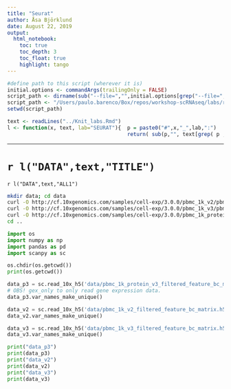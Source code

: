```yaml
---
title: "Seurat"
author: Åsa Björklund
date: August 22, 2019
output:
  html_notebook:
    toc: true
    toc_depth: 3
    toc_float: true
    highlight: tango
---
```


```r
#define path to this script (wherever it is)
initial.options <- commandArgs(trailingOnly = FALSE)
script_path <- dirname(sub("--file=","",initial.options[grep("--file=",initial.options)]))
script_path <- "/Users/paulo.barenco/Box/repos/workshop-scRNAseq/labs/r_labs/seurat"
setwd(script_path)

text <- readLines("../Knit_labs.Rmd")
l <- function(x, text, lab="SEURAT"){  p = paste0("#",x,"_",lab,":")
                                       return( sub(p,"", text[grep( p ,text)] ))}
```
***
# `r l("DATA",text,"TITLE")`

`r l("DATA",text,"ALL1")`


```bash
mkdir data; cd data
curl -O http://cf.10xgenomics.com/samples/cell-exp/3.0.0/pbmc_1k_v2/pbmc_1k_v2_filtered_feature_bc_matrix.h5
curl -O http://cf.10xgenomics.com/samples/cell-exp/3.0.0/pbmc_1k_v3/pbmc_1k_v3_filtered_feature_bc_matrix.h5
curl -O http://cf.10xgenomics.com/samples/cell-exp/3.0.0/pbmc_1k_protein_v3/pbmc_1k_protein_v3_filtered_feature_bc_matrix.h5
cd ..
```


```python
import os
import numpy as np
import pandas as pd
import scanpy as sc

os.chdir(os.getcwd())
print(os.getcwd())
```


```python
data_p3 = sc.read_10x_h5('data/pbmc_1k_protein_v3_filtered_feature_bc_matrix.h5', gex_only = True)  
# OBS! gex_only to only read gene expression data.
data_p3.var_names_make_unique()

data_v2 = sc.read_10x_h5('data/pbmc_1k_v2_filtered_feature_bc_matrix.h5')
data_v2.var_names_make_unique()

data_v3 = sc.read_10x_h5('data/pbmc_1k_v3_filtered_feature_bc_matrix.h5')
data_v3.var_names_make_unique()
```



```python
print("data_p3")
print(data_p3)
print("data_v2")
print(data_v2)
print("data_v3")
print(data_v3)
```


